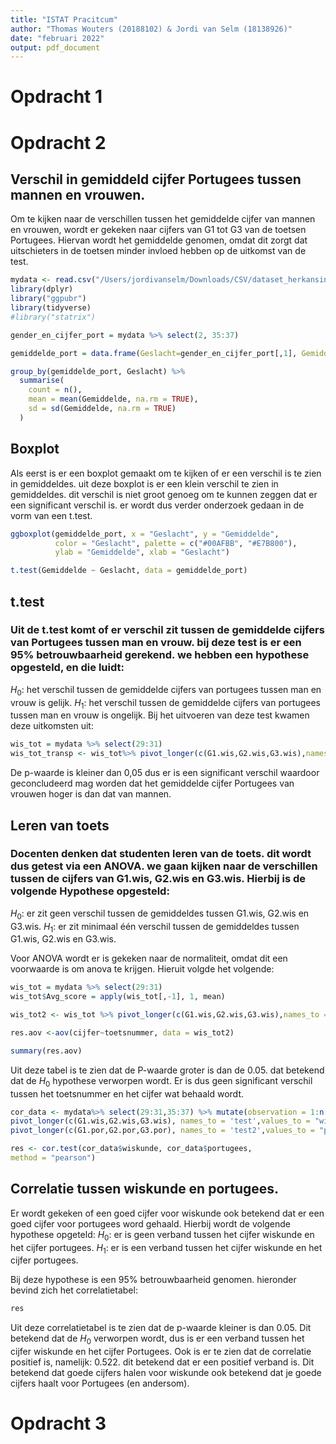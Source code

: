 ```yaml
---
title: "ISTAT Pracitcum"
author: "Thomas Wouters (20188102) & Jordi van Selm (18138926)"
date: "februari 2022"
output: pdf_document
---
```


# Opdracht 1



# Opdracht 2
## Verschil in gemiddeld cijfer Portugees tussen mannen en vrouwen.
Om te kijken naar de verschillen tussen het gemiddelde cijfer van mannen en vrouwen, wordt er gekeken naar cijfers van G1 tot G3 van de toetsen Portugees. Hiervan wordt het gemiddelde genomen, omdat dit zorgt dat uitschieters in de toetsen minder invloed hebben op de uitkomst van de test.

```r
mydata <- read.csv("/Users/jordivanselm/Downloads/CSV/dataset_herkansing.csv",sep = ";")
library(dplyr)
library("ggpubr")
library(tidyverse)
#library("statrix")

gender_en_cijfer_port = mydata %>% select(2, 35:37) 

gemiddelde_port = data.frame(Geslacht=gender_en_cijfer_port[,1], Gemiddelde=rowMeans(gender_en_cijfer_port[,-1]))
```

```r
group_by(gemiddelde_port, Geslacht) %>%
  summarise(
    count = n(),
    mean = mean(Gemiddelde, na.rm = TRUE),
    sd = sd(Gemiddelde, na.rm = TRUE)
  )
```
## Boxplot
Als eerst is er een boxplot gemaakt om te kijken of er een verschil is te zien in gemiddeldes. uit deze boxplot is er een klein verschil te zien in gemiddeldes. dit verschil is niet groot genoeg om te kunnen zeggen dat er een significant verschil is. er wordt dus verder onderzoek gedaan in de vorm van een t.test. 
```r
ggboxplot(gemiddelde_port, x = "Geslacht", y = "Gemiddelde", 
          color = "Geslacht", palette = c("#00AFBB", "#E7B800"),
          ylab = "Gemiddelde", xlab = "Geslacht")

t.test(Gemiddelde ~ Geslacht, data = gemiddelde_port)
```
## t.test
### Uit de t.test komt of er verschil zit tussen de gemiddelde cijfers van Portugees tussen man en vrouw. bij deze test is er een 95% betrouwbaarheid gerekend. we hebben een hypothese opgesteld, en die luidt:
$H_0$: het verschil tussen de gemiddelde cijfers van portugees tussen man en vrouw is gelijk.
$H_1$: het verschil tussen de gemiddelde cijfers van portugees tussen man en vrouw is ongelijk.
Bij het uitvoeren van deze test kwamen deze uitkomsten uit:

```r
wis_tot = mydata %>% select(29:31)
wis_tot_transp <- wis_tot%>% pivot_longer(c(G1.wis,G2.wis,G3.wis),names_to = "toetsnummer", values_to = "cijfer")
```
De p-waarde is kleiner dan 0,05 dus er is een significant verschil waardoor geconcludeerd mag worden dat het gemiddelde cijfer Portugees van vrouwen hoger is dan dat van mannen.

## Leren van toets
### Docenten denken dat studenten leren van de toets. dit wordt dus getest via een ANOVA. we gaan kijken naar de verschillen tussen de cijfers van G1.wis, G2.wis en G3.wis. Hierbij is de volgende Hypothese opgesteld:
$H_0$: er zit geen verschil tussen de gemiddeldes tussen G1.wis, G2.wis en G3.wis.
$H_1$: er zit minimaal één verschil tussen de gemiddeldes tussen G1.wis, G2.wis en G3.wis.

Voor ANOVA wordt er is gekeken naar de normaliteit, omdat dit een voorwaarde is om anova te krijgen. Hieruit volgde het volgende:
```r
wis_tot = mydata %>% select(29:31)
wis_tot$Avg_score = apply(wis_tot[,-1], 1, mean)

wis_tot2 <- wis_tot %>% pivot_longer(c(G1.wis,G2.wis,G3.wis),names_to = "toetsnummer", values_to = "cijfer")

res.aov <-aov(cijfer~toetsnummer, data = wis_tot2)
```

```r
summary(res.aov)
```
Uit deze tabel is te zien dat de P-waarde groter is dan de 0.05. dat betekend dat de $H_0$ hypothese verworpen wordt. Er is dus geen significant verschil tussen het toetsnummer en het cijfer wat behaald wordt.
```r
cor_data <- mydata%>% select(29:31,35:37) %>% mutate(observation = 1:n()) %>%
pivot_longer(c(G1.wis,G2.wis,G3.wis), names_to = 'test',values_to = "wiskunde") %>%
pivot_longer(c(G1.por,G2.por,G3.por), names_to = 'test2',values_to = "portugees")

res <- cor.test(cor_data$wiskunde, cor_data$portugees,
method = "pearson")
```
## Correlatie tussen wiskunde en portugees.

Er wordt gekeken of een goed cijfer voor wiskunde ook betekend dat er een goed cijfer voor portugees word gehaald. Hierbij wordt de volgende hypothese opgeteld:
$H_0$: er is geen verband tussen het cijfer wiskunde en het cijfer portugees.
$H_1$: er is een verband tussen het cijfer wiskunde en het cijfer portugees.

Bij deze hypothese is een 95% betrouwbaarheid genomen. hieronder bevind zich het correlatietabel:
```r
res
```
Uit deze correlatietabel is te zien dat de p-waarde kleiner is dan 0.05. Dit betekend dat de $H_0$ verworpen wordt, dus is er een verband tussen het cijfer wiskunde en het cijfer Portugees. Ook is er te zien dat de correlatie positief is, namelijk: 0.522. dit betekend dat er een positief verband is. Dit betekend dat goede cijfers halen voor wiskunde ook betekend dat je goede cijfers haalt voor Portugees (en andersom). 

# Opdracht 3

